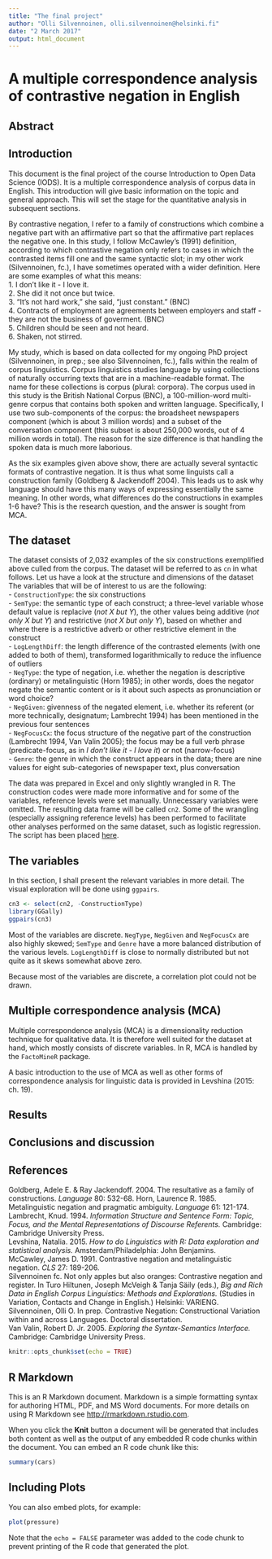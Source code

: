 ```yaml
---
title: "The final project"
author: "Olli Silvennoinen, olli.silvennoinen@helsinki.fi"
date: "2 March 2017"
output: html_document
---
```


# A multiple correspondence analysis of contrastive negation in English  
## Abstract  

## Introduction  
This document is the final project of the course Introduction to Open Data Science (IODS). It is a multiple correspondence analysis of corpus data in English. This introduction will give basic information on the topic and general approach. This will set the stage for the quantitative analysis in subsequent sections.  

By contrastive negation, I refer to a family of constructions which combine a negative part with an affirmative part so that the affirmative part replaces the negative one. In this study, I follow McCawley's (1991) definition, according to which contrastive negation only refers to cases in which the contrasted items fill one and the same syntactic slot; in my other work (Silvennoinen, fc.), I have sometimes operated with a wider definition. Here are some examples of what this means:  
1. I don't like it - I love it.  
2. She did it not once but twice.  
3. "It's not hard work," she said, "just constant." (BNC)  
4. Contracts of employment are agreements between employers and staff - they are not the business of goverment. (BNC)  
5. Children should be seen and not heard.  
6. Shaken, not stirred.  

My study, which is based on data collected for my ongoing PhD project (Silvennoinen, in prep.; see also Silvennoinen, fc.), falls within the realm of corpus linguistics. Corpus linguistics studies language by using collections of naturally occurring texts that are in a machine-readable format. The name for these collections is corpus (plural: corpora). The corpus used in this study is the British National Corpus (BNC), a 100-million-word multi-genre corpus that contains both spoken and written language. Specifically, I use two sub-components of the corpus: the broadsheet newspapers component (which is about 3 million words) and a subset of the conversation component (this subset is about 250,000 words, out of 4 million words in total). The reason for the size difference is that handling the spoken data is much more laborious.  

As the six examples given above show, there are actually several syntactic formats of contrastive negation. It is thus what some linguists call a construction family (Goldberg & Jackendoff 2004). This leads us to ask why language should have this many ways of expressing essentially the same meaning. In other words, what differences do the constructions in examples 1-6 have? This is the research question, and the answer is sought from MCA.  

## The dataset  
The dataset consists of 2,032 examples of the six constructions exemplified above culled from the corpus. The dataset will be referred to as `cn` in what follows. Let us have a look at the structure and dimensions of the dataset The variables that will be of interest to us are the following:  
- `ConstructionType`: the six constructions  
- `SemType`: the semantic type of each construct; a three-level variable whose default value is replacive (*not X but Y*), the other values being additive (*not only X but Y*) and restrictive (*not X but only Y*), based on whether and where there is a restrictive adverb or other restrictive element in the construct  
- `LogLengthDiff`: the length difference of the contrasted elements (with one added to both of them), transformed logarithmically to reduce the influence of outliers  
- `NegType`: the type of negation, i.e. whether the negation is descriptive (ordinary) or metalinguistic (Horn 1985); in other words, does the negator negate the semantic content or is it about such aspects as pronunciation or word choice?  
- `NegGiven`: givenness of the negated element, i.e. whether its referent (or more technically, designatum; Lambrecht 1994) has been mentioned in the previous four sentences  
- `NegFocusCx`: the focus structure of the negative part of the construction (Lambrecht 1994, Van Valin 2005); the focus may be a full verb phrase (predicate-focus, as in _I don't like it - I love it_) or not (narrow-focus)  
- `Genre`: the genre in which the construct appears in the data; there are nine values for eight sub-categories of newspaper text, plus conversation  

The data was prepared in Excel and only slightly wrangled in R. The construction codes were made more informative and for some of the variables, reference levels were set manually. Unnecessary variables were omitted. The resulting data frame will be called `cn2`. Some of the wrangling (especially assigning reference levels) has been performed to facilitate other analyses performed on the same dataset, such as logistic regression. The script has been placed [here](https://github.com/osilvenn/IODS-final/blob/master/data_wrangling.R).  

## The variables  
In this section, I shall present the relevant variables in more detail. The visual exploration will be done using `ggpairs`.

```r
cn3 <- select(cn2, -ConstructionType)
library(GGally)
ggpairs(cn3)
```
Most of the variables are discrete. `NegType`, `NegGiven` and `NegFocusCx` are also highly skewed; `SemType` and `Genre` have a more balanced distribution of the various levels. `LogLengthDiff` is close to normally distributed but not quite as it skews somewhat above zero.  

Because most of the variables are discrete, a correlation plot could not be drawn.  

## Multiple correspondence analysis (MCA)  
Multiple correspondence analysis (MCA) is a dimensionality reduction technique for qualitative data. It is therefore well suited for the dataset at hand, which mostly consists of discrete variables. In R, MCA is handled by the `FactoMineR` package.  

A basic introduction to the use of MCA as well as other forms of correspondence analysis for linguistic data is provided in Levshina (2015: ch. 19).

## Results  

## Conclusions and discussion  

## References  
Goldberg, Adele E. & Ray Jackendoff. 2004. The resultative as a family of constructions. _Language_ 80: 532-68.
Horn, Laurence R. 1985. Metalinguistic negation and pragmatic ambiguity. _Language_ 61: 121-174.    
Lambrecht, Knud. 1994. _Information Structure and Sentence Form: Topic, Focus, and the Mental Representations of Discourse Referents._ Cambridge: Cambridge University Press.  
Levshina, Natalia. 2015. _How to do Linguistics with R: Data exploration and statistical analysis._ Amsterdam/Philadelphia: John Benjamins.  
McCawley, James D. 1991. Contrastive negation and metalinguistic negation. _CLS_ 27: 189-206.  
Silvennoinen fc. Not only apples but also oranges: Contrastive negation and register. In Turo Hiltunen, Joseph McVeigh & Tanja Säily (eds.), _Big and Rich Data in English Corpus Linguistics: Methods and Explorations._ (Studies in Variation, Contacts and Change in English.) Helsinki: VARIENG.  
Silvennoinen, Olli O. In prep. Contrastive Negation: Constructional Variation within and across Languages. Doctoral dissertation.    
Van Valin, Robert D. Jr. 2005. _Exploring the Syntax-Semantics Interface._ Cambridge: Cambridge University Press.  

```r
knitr::opts_chunk$set(echo = TRUE)
```

## R Markdown

This is an R Markdown document. Markdown is a simple formatting syntax for authoring HTML, PDF, and MS Word documents. For more details on using R Markdown see <http://rmarkdown.rstudio.com>.

When you click the **Knit** button a document will be generated that includes both content as well as the output of any embedded R code chunks within the document. You can embed an R code chunk like this:

```r
summary(cars)
```

## Including Plots

You can also embed plots, for example:

```r
plot(pressure)
```

Note that the `echo = FALSE` parameter was added to the code chunk to prevent printing of the R code that generated the plot.
